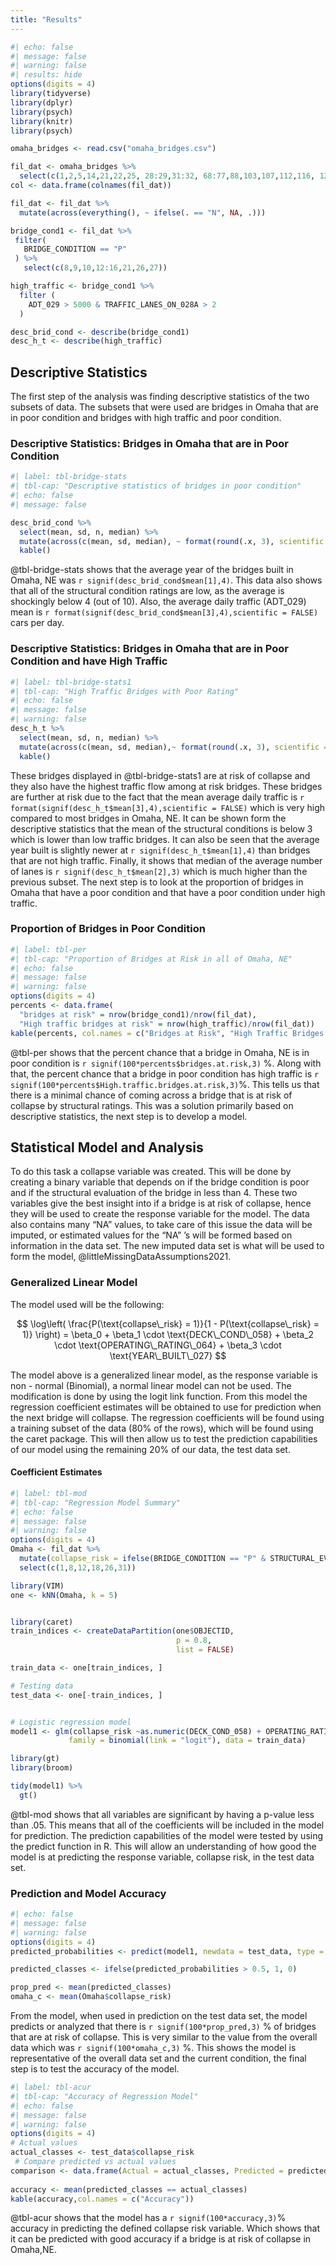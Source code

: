 ```yaml
---
title: "Results"
---
```


```r
#| echo: false
#| message: false
#| warning: false
#| results: hide
options(digits = 4)
library(tidyverse)
library(dplyr)
library(psych)
library(knitr)
library(psych)

omaha_bridges <- read.csv("omaha_bridges.csv")

fil_dat <- omaha_bridges %>%
  select(c(1,2,5,14,21,22,25, 28:29,31:32, 68:77,88,103,107,112,116, 122:125))
col <- data.frame(colnames(fil_dat))

fil_dat <- fil_dat %>%
  mutate(across(everything(), ~ ifelse(. == "N", NA, .)))

bridge_cond1 <- fil_dat %>%
 filter(
   BRIDGE_CONDITION == "P"
 ) %>%
   select(c(8,9,10,12:16,21,26,27))

high_traffic <- bridge_cond1 %>%
  filter (
    ADT_029 > 5000 & TRAFFIC_LANES_ON_028A > 2
  )

desc_brid_cond <- describe(bridge_cond1)
desc_h_t <- describe(high_traffic)
```

## Descriptive Statistics

The first step of the analysis was finding descriptive statistics of the two subsets of data. The subsets that were used are bridges in Omaha that are in poor condition and bridges with high traffic and poor condition.

### Descriptive Statistics: Bridges in Omaha that are in Poor Condition

```r
#| label: tbl-bridge-stats
#| tbl-cap: "Descriptive statistics of bridges in poor condition"
#| echo: false
#| message: false

desc_brid_cond %>%
  select(mean, sd, n, median) %>%
  mutate(across(c(mean, sd, median), ~ format(round(.x, 3), scientific = FALSE))) %>%
  kable()


```

@tbl-bridge-stats shows that the average year of the bridges built in Omaha, NE was `r signif(desc_brid_cond$mean[1],4)`. This data also shows that all of the structural condition ratings are low, as the average is shockingly below 4 (out of 10). Also, the average daily traffic (ADT_029) mean is `r format(signif(desc_brid_cond$mean[3],4),scientific = FALSE)` cars per day.

### Descriptive Statistics: Bridges in Omaha that are in Poor Condition and have High Traffic

```r
#| label: tbl-bridge-stats1
#| tbl-cap: "High Traffic Bridges with Poor Rating"
#| echo: false
#| message: false
#| warning: false
desc_h_t %>%
  select(mean, sd, n, median) %>%
  mutate(across(c(mean, sd, median),~ format(round(.x, 3), scientific = FALSE)))%>%
  kable()
```

These bridges displayed in @tbl-bridge-stats1 are at risk of collapse and they also have the highest traffic flow among at risk bridges. These bridges are further at risk due to the fact that the mean average daily traffic is `r format(signif(desc_h_t$mean[3],4),scientific = FALSE)` which is very high compared to most bridges in Omaha, NE. It can be shown form the descriptive statistics that the mean of the structural conditions is below 3 which is lower than low traffic bridges. It can also be seen that the average year built is slightly newer at `r signif(desc_h_t$mean[1],4)` than bridges that are not high traffic. Finally, it shows that median of the average number of lanes is `r signif(desc_h_t$mean[2],3)` which is much higher than the previous subset. The next step is to look at the proportion of bridges in Omaha that have a poor condition and that have a poor condition under high traffic.

### Proportion of Bridges in Poor Condition

```r
#| label: tbl-per
#| tbl-cap: "Proportion of Bridges at Risk in all of Omaha, NE"
#| echo: false
#| message: false
#| warning: false
options(digits = 4)
percents <- data.frame(
  "bridges at risk" = nrow(bridge_cond1)/nrow(fil_dat),
  "High traffic bridges at risk" = nrow(high_traffic)/nrow(fil_dat))
kable(percents, col.names = c("Bridges at Risk", "High Traffic Bridges at Risk"))
```

@tbl-per shows that the percent chance that a bridge in Omaha, NE is in poor condition is `r signif(100*percents$bridges.at.risk,3)` %. Along with that, the percent chance that a bridge in poor condition has high traffic is `r signif(100*percents$High.traffic.bridges.at.risk,3)`%. This tells us that there is a minimal chance of coming across a bridge that is at risk of collapse by structural ratings. This was a solution primarily based on descriptive statistics, the next step is to develop a model.

## Statistical Model and Analysis

To do this task a collapse variable was created. This will be done by creating a binary variable that depends on if the bridge condition is poor and if the structural evaluation of the bridge in less than 4. These two variables give the best insight into if a bridge is at risk of collapse, hence they will be used to create the response variable for the model. The data also contains many "NA" values, to take care of this issue the data will be imputed, or estimated values for the "NA" 's will be formed based on information in the data set. The new imputed data set is what will be used to form the model, @littleMissingDataAssumptions2021.\

### Generalized Linear Model

The model used will be the following:

$$
\log\left( \frac{P(\text{collapse\_risk} = 1)}{1 - P(\text{collapse\_risk} = 1)} \right) 
= \beta_0 + \beta_1 \cdot \text{DECK\_COND\_058} + \beta_2 \cdot \text{OPERATING\_RATING\_064} 
+ \beta_3 \cdot \text{YEAR\_BUILT\_027}
$$

The model above is a generalized linear model, as the response variable is non - normal (Binomial), a normal linear model can not be used. The modification is done by using the logit link function. From this model the regression coefficient estimates will be obtained to use for prediction when the next bridge will collapse. The regression coefficients will be found using a training subset of the data (80% of the rows), which will be found using the caret package. This will then allow us to test the prediction capabilities of our model using the remaining 20% of our data, the test data set.

#### Coefficient Estimates

```r
#| label: tbl-mod
#| tbl-cap: "Regression Model Summary"
#| echo: false
#| message: false
#| warning: false
options(digits = 4)
Omaha <- fil_dat %>%
  mutate(collapse_risk = ifelse(BRIDGE_CONDITION == "P" & STRUCTURAL_EVAL_067 <= 4, 1, 0)) %>%
  select(c(1,8,12,18,26,31))

library(VIM)
one <- kNN(Omaha, k = 5)


library(caret)
train_indices <- createDataPartition(one$OBJECTID, 
                                     p = 0.8, 
                                     list = FALSE)

train_data <- one[train_indices, ]

# Testing data
test_data <- one[-train_indices, ]


# Logistic regression model
model1 <- glm(collapse_risk ~as.numeric(DECK_COND_058) + OPERATING_RATING_064 + as.numeric(YEAR_BUILT_027), 
             family = binomial(link = "logit"), data = train_data)

library(gt)
library(broom)

tidy(model1) %>%
  gt()

```

@tbl-mod shows that all variables are significant by having a p-value less than .05. This means that all of the coefficients will be included in the model for prediction. The prediction capabilities of the model were tested by using the predict function in R. This will allow an understanding of how good the model is at predicting the response variable, collapse risk, in the test data set.

### Prediction and Model Accuracy

```r
#| echo: false
#| message: false
#| warning: false
options(digits = 4)
predicted_probabilities <- predict(model1, newdata = test_data, type = "response")

predicted_classes <- ifelse(predicted_probabilities > 0.5, 1, 0)

prop_pred <- mean(predicted_classes)
omaha_c <- mean(Omaha$collapse_risk)

```

From the model, when used in prediction on the test data set, the model predicts or analyzed that there is `r signif(100*prop_pred,3)` % of bridges that are at risk of collapse. This is very similar to the value from the overall data which was `r signif(100*omaha_c,3)` %. This shows the model is representative of the overall data set and the current condition, the final step is to test the accuracy of the model.

```r
#| label: tbl-acur
#| tbl-cap: "Accuracy of Regression Model"
#| echo: false
#| message: false
#| warning: false
options(digits = 4)
# Actual values
actual_classes <- test_data$collapse_risk
 # Compare predicted vs actual values
comparison <- data.frame(Actual = actual_classes, Predicted = predicted_classes)
 
accuracy <- mean(predicted_classes == actual_classes)
kable(accuracy,col.names = c("Accuracy"))
```

@tbl-acur shows that the model has a `r signif(100*accuracy,3)`% accuracy in predicting the defined collapse risk variable. Which shows that it can be predicted with good accuracy if a bridge is at risk of collapse in Omaha,NE.
